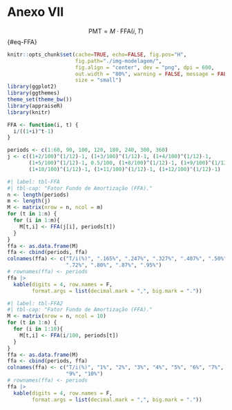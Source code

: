 # Anexo VII {.unnumbered}

$$\text{PMT} = M\cdot \text{FFA}(i,T)$$ {#eq-FFA}

```r
knitr::opts_chunk$set(cache=TRUE, echo=FALSE, fig.pos="H", 
                      fig.path="./img-modelagem/",
                      fig.align = "center", dev = "png", dpi = 600, 
                      out.width = "80%", warning = FALSE, message = FALSE,
                      size = "small")
library(ggplot2)
library(ggthemes)
theme_set(theme_bw())
library(appraiseR)
library(knitr)
```

```r
FFA <- function(i, t) {
  i/((1+i)^t-1)
}
```

```r
periods <- c(1:60, 90, 100, 120, 180, 240, 300, 360)
j <- c((1+2/100)^(1/12)-1, (1+3/100)^(1/12)-1, (1+4/100)^(1/12)-1, 
       (1+5/100)^(1/12)-1, 0.5/100, (1+8/100)^(1/12)-1, (1+9/100)^(1/12)-1,
       (1+10/100)^(1/12)-1, (1+11/100)^(1/12)-1, (1+12/100)^(1/12)-1)
```


```r
#| label: tbl-FFA
#| tbl-cap: "Fator Fundo de Amortização (FFA)."
n <- length(periods)
m <- length(j)
M <- matrix(nrow = n, ncol = m)
for (t in 1:n) {
  for (i in 1:m){
    M[t,i] <- FFA(j[i], periods[t])
  }
}
ffa <- as.data.frame(M)
ffa <- cbind(periods, ffa)
colnames(ffa) <- c("T/i(%)", ".165%", ".247%", ".327%", ".407%", ".50%", ".64%",
                   ".72%", ".80%", ".87%", ".95%")
# rownames(ffa) <- periods
ffa |>
  kable(digits = 4, row.names = F,
        format.args = list(decimal.mark = ",", big.mark = "."))
```

```r
#| label: tbl-FFA2
#| tbl-cap: "Fator Fundo de Amortização (FFA)."
M <- matrix(nrow = n, ncol = 10)
for (t in 1:n) {
  for (i in 1:10){
    M[t,i] <- FFA(i/100, periods[t])
  }
}
ffa <- as.data.frame(M)
ffa <- cbind(periods, ffa)
colnames(ffa) <- c("T/i(%)", "1%", "2%", "3%", "4%", "5%", "6%", "7%", "8%",
                   "9%", "10%")
# rownames(ffa) <- periods
ffa |>
  kable(digits = 4, row.names = F,
        format.args = list(decimal.mark = ",", big.mark = "."))
```
